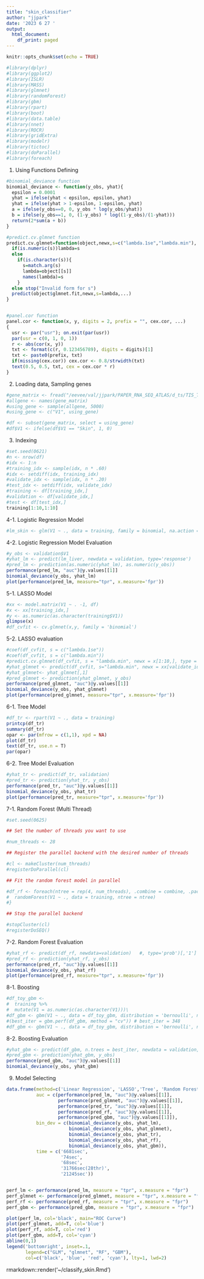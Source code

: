 ```yaml
---
title: "skin_classifier"
author: "jjpark"
date: '2023 6 27 '
output:
  html_document:
    df_print: paged
---
```


```r
knitr::opts_chunk$set(echo = TRUE)
```

```r
#library(dplyr)
#library(ggplot2)
#library(ISLR)
#library(MASS)
#library(glmnet)
#library(randomForest)
#library(gbm)
#library(rpart)
#library(boot)
#library(data.table)
#library(nnet)
#library(ROCR)
#library(gridExtra)
#library(modelr)
#library(tictoc)
#library(doParallel)
#library(foreach)
```
1. Using Functions Defining
```r

#binomial_deviance function
binomial_deviance <- function(y_obs, yhat){
  epsilon = 0.0001
  yhat = ifelse(yhat < epsilon, epsilon, yhat)
  yhat = ifelse(yhat > 1-epsilon, 1-epsilon, yhat)
  a = ifelse(y_obs==0, 0, y_obs * log(y_obs/yhat))
  b = ifelse(y_obs==1, 0, (1-y_obs) * log((1-y_obs)/(1-yhat)))
  return(2*sum(a + b))
}

#predict.cv.glmnet function
predict.cv.glmnet=function(object,newx,s=c("lambda.1se","lambda.min"),...){
  if(is.numeric(s))lambda=s
  else
    if(is.character(s)){
      s=match.arg(s)
      lambda=object[[s]]
      names(lambda)=s
    }
  else stop("Invalid form for s")
  predict(object$glmnet.fit,newx,s=lambda,...)
}


#panel.cor function
panel.cor <- function(x, y, digits = 2, prefix = "", cex.cor, ...)
{
  usr <- par("usr"); on.exit(par(usr))
  par(usr = c(0, 1, 0, 1))
  r <- abs(cor(x, y))
  txt <- format(c(r, 0.123456789), digits = digits)[1]
  txt <- paste0(prefix, txt)
  if(missing(cex.cor)) cex.cor <- 0.8/strwidth(txt)
  text(0.5, 0.5, txt, cex = cex.cor * r)
} 
```

2. Loading data, Sampling genes
```r
#gene_matrix <- fread("/eevee/val/jjpark/PAPER_RNA_SEQ_ATLAS/d_ts/TIS_T_DROP_INTER_GTEX_PTN_GCT.tsv", sep2 = "\t", header = TRUE, data.table = FALSE)
#allgene <- names(gene_matrix)
#using_gene <- sample(allgene, 5000)
#using_gene <- c("V1", using_gene)

#df <- subset(gene_matrix, select = using_gene)
#df$V1 <- ifelse(df$V1 == "Skin", 1, 0)

```

3. Indexing
```r
#set.seed(0621)
#n <- nrow(df)
#idx <- 1:n
#training_idx <- sample(idx, n * .60)
#idx <- setdiff(idx, training_idx)
#validate_idx <- sample(idx, n * .20)
#test_idx <- setdiff(idx, validate_idx)
#training <- df[training_idx,]
#validation <- df[validate_idx,]
#test <- df[test_idx,]
training[1:10,1:10]
```

4-1. Logistic Regression Model
```r
#lm_skin <- glm(V1 ~ ., data = training, family = binomial, na.action = na.omit)
```

4-2. Logistic Regression Model Evaluation
```r
#y_obs <- validation$V1
#yhat_lm <- predict(lm_liver, newdata = validation, type='response')
#pred_lm <- prediction(as.numeric(yhat_lm), as.numeric(y_obs))
performance(pred_lm, "auc")@y.values[[1]]
binomial_deviance(y_obs, yhat_lm) 
plot(performance(pred_lm, measure="tpr", x.measure='fpr'))
```

5-1. LASSO Model
```r
#xx <- model.matrix(V1 ~ . -1, df)
#x <- xx[training_idx,]
#y <- as.numeric(as.character(training$V1))
glimpse(x)
#df_cvfit <- cv.glmnet(x,y, family = 'binomial')
```

5-2. LASSO evaluation
```r
#coef(df_cvfit, s = c("lambda.1se"))
#coef(df_cvfit, s = c("lambda.min"))
#predict.cv.glmnet(df_cvfit, s = "lambda.min", newx = x[1:10,], type = 'response')
#yhat_glmnet <- predict(df_cvfit, s="lambda.min", newx = xx[validate_idx,], type = 'response')
#yhat_glmnet<- yhat_glmnet[,1]
#pred_glmnet <- prediction(yhat_glmnet, y_obs)
performance(pred_glmnet, "auc")@y.values[[1]]
binomial_deviance(y_obs, yhat_glmnet)
plot(performance(pred_glmnet, measure="tpr", x.measure='fpr'))
```
6-1. Tree Model
```r
#df_tr <- rpart(V1 ~ ., data = training)
printcp(df_tr)
summary(df_tr)
opar <- par(mfrow = c(1,1), xpd = NA)
plot(df_tr)
text(df_tr, use.n = T)
par(opar)
```

6-2. Tree Model Evaluation
```r
#yhat_tr <- predict(df_tr, validation)
#pred_tr <- prediction(yhat_tr, y_obs)
performance(pred_tr, "auc")@y.values[[1]]
binomial_deviance(y_obs, yhat_tr)
plot(performance(pred_tr, measure="tpr", x.measure='fpr'))
```

7-1. Random Forest (Multi Thread)
```r
#set.seed(0625)

## Set the number of threads you want to use

#num_threads <- 28

## Register the parallel backend with the desired number of threads

#cl <- makeCluster(num_threads)
#registerDoParallel(cl)

## Fit the random forest model in parallel

#df_rf <- foreach(ntree = rep(4, num_threads), .combine = combine, .packages = 'randomForest') %dopar% {
#  randomForest(V1 ~ ., data = training, ntree = ntree)
#}

## Stop the parallel backend

#stopCluster(cl)
#registerDoSEQ()
```

7-2. Random Forest Evaluation
```r
#yhat_rf <- predict(df_rf, newdata=validation)   #, type='prob')[,'1']
#pred_rf <- prediction(yhat_rf, y_obs)
performance(pred_rf, "auc")@y.values[[1]]
binomial_deviance(y_obs, yhat_rf)
plot(performance(pred_rf, measure="tpr", x.measure='fpr'))
```
8-1. Boosting
```r
#df_toy_gbm <-
#  training %>%
#  mutate(V1 = as.numeric(as.character(V1)))\
#df_gbm <- gbm(V1 ~ ., data = df_toy_gbm, distribution = 'bernoulli', n.trees = 10000, n.minobsinnode =1, cv.folds = 3, verbose = T)
#(best_iter = gbm.perf(df_gbm, method = "cv")) # best_iter = 348
#df_gbm <- gbm(V1 ~ ., data = df_toy_gbm, distribution = 'bernoulli', n.trees = 348, n.minobsinnode =1, cv.folds = 3, verbose = T)
```

8-2. Boosting Evaluation
```r
#yhat_gbm <- predict(df_gbm, n.trees = best_iter, newdata = validation, type = 'response')
#pred_gbm <- prediction(yhat_gbm, y_obs)
performance(pred_gbm, "auc")@y.values[[1]]
binomial_deviance(y_obs, yhat_gbm)
```

9. Model Selecting
```r
data.frame(method=c('Linear Regression', 'LASSO','Tree', 'Random Forest', 'Boosting'),
           auc = c(performance(pred_lm, "auc")@y.values[[1]],
                   performance(pred_glmnet, "auc")@y.values[[1]],
                   performance(pred_tr, "auc")@y.values[[1]],
                   performance(pred_rf, "auc")@y.values[[1]],
                   performance(pred_gbm, "auc")@y.values[[1]]),
           bin_dev = c(binomial_deviance(y_obs, yhat_lm),
                       binomial_deviance(y_obs, yhat_glmnet),
                       binomial_deviance(y_obs, yhat_tr),
                       binomial_deviance(y_obs, yhat_rf),
                       binomial_deviance(y_obs, yhat_gbm)),
           time = c('6681sec',
                    '74sec',
                    '68sec',
                    '31766sec(28thr)',
                    '21245sec'))


perf_lm <- performance(pred_lm, measure = "tpr", x.measure = "fpr")
perf_glmnet <- performance(pred_glmnet, measure = "tpr", x.measure = "fpr")
perf_rf <- performance(pred_rf, measure = "tpr", x.measure = "fpr")
perf_gbm <- performance(pred_gbm, measure = "tpr", x.measure = "fpr")

plot(perf_lm, col='black', main="ROC Curve")
plot(perf_glmnet, add=T, col='blue')
plot(perf_rf, add=T, col='red')
plot(perf_gbm, add=T, col='cyan')
abline(0,1)
legend('bottomright', inset=.1,
       legend=c("GLM", "glmnet", "RF", "GBM"),
       col=c('black', 'blue', 'red', 'cyan'), lty=1, lwd=2)
```

rmarkdown::render('~/classify_skin.Rmd')

